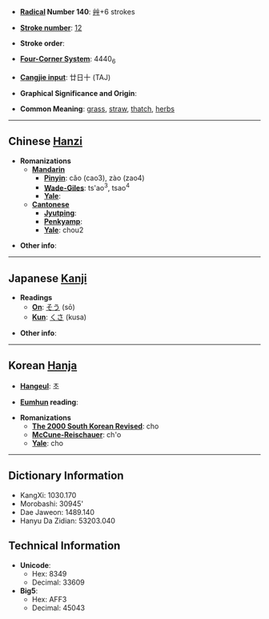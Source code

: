* '''[[Wiktionary:Chinese radical index| Radical]] Number 140''': [[Wiktionary:Chinese radical index 艸|艸]]+6 strokes

* '''[[Wiktionary:Chinese total strokes index|Stroke number]]''': [[Wiktionary:Chinese total strokes index 12|12]]

* '''Stroke order''': 

* '''[[Wiktionary:Chinese four corner index|Four-Corner System]]''': 4440<sub>6</sub>

* '''[[Wiktionary:Chinese Cangjie index|Cangjie input]]''': 廿日十 (TAJ)

* '''Graphical Significance and Origin''': 

* '''Common Meaning''': [[grass]], [[straw]], [[thatch]], [[herbs]]

----

== Chinese [[Hanzi]] ==

* '''Romanizations'''
** '''[[Mandarin]]'''
*** '''[[Pinyin]]''': cǎo (cao3), zào (zao4)
*** '''[[Wade-Giles]]''': ts'ao<sup>3</sup>, tsao<sup>4</sup>
*** '''[[Yale]]''': 
** '''[[Cantonese]]'''
*** '''[[Jyutping]]''':
*** '''[[Penkyamp]]''': 
*** '''[[Yale]]''': chou2

* '''Other info''': 

----

== Japanese [[Kanji]] ==

* '''Readings'''
** '''[[On]]''': [[そう]] (sō)
** '''[[Kun]]''': [[くさ]] (kusa)

* '''Other info''':  

----

== Korean [[Hanja]] ==

* '''[[Hangeul]]''': 초

* '''[[Eumhun]] reading''': 

* '''Romanizations'''
** '''[[The 2000 South Korean Revised Romanization|The 2000 South Korean Revised]]''': cho
** '''[[McCune-Reischauer]]''': ch'o
** '''[[Yale]]''': cho

----

== Dictionary Information ==

* KangXi: 1030.170
* Morobashi: 30945'
* Dae Jaweon: 1489.140
* Hanyu Da Zidian: 53203.040

== Technical Information ==

* '''Unicode''':
** Hex: 8349
** Decimal: 33609
* '''Big5''':
** Hex: AFF3
** Decimal: 45043